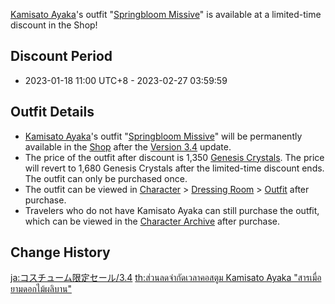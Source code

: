 {{Event
|name              = Springbloom Missive Discount
|image             = Springbloom Missive Discount.png
|type              = In-Game
|type2             = Discount
|time_known        = yes
|time_start        = 2023-01-18 11:00:00
|time_start_offset = GMT+8
|time_end          = 2023-02-27 03:59:59
|link              = https://www.hoyolab.com/article/15053192
}}
[[Kamisato Ayaka]]'s outfit "[[Springbloom Missive]]" is available at a limited-time discount in the Shop!

==Discount Period==
* 2023-01-18 11:00 UTC+8 - 2023-02-27 03:59:59

==Outfit Details==
* [[Kamisato Ayaka]]'s outfit "[[Springbloom Missive]]" will be permanently available in the [[Shop]] after the [[Version 3.4]] update.
* The price of the outfit after discount is 1,350 [[Genesis Crystals]]. The price will revert to 1,680 Genesis Crystals after the limited-time discount ends. The outfit can only be purchased once.
* The outfit can be viewed in [[Character]] > [[Dressing Room]] > [[Character Outfits|Outfit]] after purchase.
* Travelers who do not have Kamisato Ayaka can still purchase the outfit, which can be viewed in the [[Character Archive]] after purchase.

==Change History==
{{Change History|3.4}}

[[ja:コスチューム限定セール/3.4]]
[[th:ส่วนลดจำกัดเวลาคอสตูม Kamisato Ayaka "สารเมื่อยามดอกไม้ผลิบาน"]]